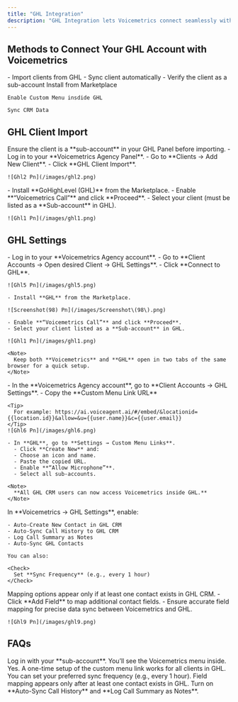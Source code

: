 ```yaml
---
title: "GHL Integration"
description: "GHL Integration lets Voicemetrics connect seamlessly with your clients’ GoHighLevel (GHL) accounts, enabling branded AI voice workflows fully synced with their CRM — ensuring a smooth, scalable experience for agencies managing multiple clients."
---
```


## **Methods to Connect Your GHL Account with Voicemetrics**

<CardGroup cols={2}>
  <Card title="GHL Client Import" icon="file-import" color="#034737">
    - Import clients from GHL
    - Sync client automatically
    - Verify the client as a sub-account
  </Card>
  <Card title="GHL Settings" icon="gear">
    Install from Marketplace

    Enable Custom Menu insdide GHL

    Sync CRM Data
  </Card>
</CardGroup>

## **GHL Client Import**

<Warning>
  Ensure the client is a **sub-account** in your GHL Panel before importing.
</Warning>

<Steps>
  <Step title="Add a New Client via GHL">
    - Log in to your **Voicemetrics Agency Panel**.
    - Go to **Clients → Add New Client**.
    - Click **GHL Client Import**.

    ![Ghl2 Pn](/images/ghl2.png)
  </Step>
  <Step title="GHL Permissions">
    - Install **GoHighLevel (GHL)** from the Marketplace.
    - Enable **“Voicemetrics Call”** and click **Proceed**.
    - Select your client (must be listed as a **Sub-account** in GHL).

    ![Ghl1 Pn](/images/ghl1.png)
  </Step>
</Steps>

## **GHL Settings**

<Steps>
  <Step title="Connect to GHL">
    - Log in to your **Voicemetrics Agency account**.
    - Go to **Client Accounts → Open desired Client → GHL Settings**.
    - Click **Connect to GHL**.

    ![Ghl5 Pn](/images/ghl5.png)

    - Install **GHL** from the Marketplace.

    ![Screenshot(98) Pn](/images/Screenshot\(98\).png)

    - Enable **“Voicemetrics Call”** and click **Proceed**.
    - Select your client listed as a **Sub-account** in GHL.

    ![Ghl1 Pn](/images/ghl1.png)

    <Note>
      Keep both **Voicemetrics** and **GHL** open in two tabs of the same browser for a quick setup.
    </Note>
  </Step>
  <Step title="Custom Menu Link">
    - In the **Voicemetrics Agency account**, go to **Client Accounts → GHL Settings**.
    - Copy the **Custom Menu Link URL**

    <Tip>
      For example: https://ai.voiceagent.ai/#/embed/&locationid={{location.id}}&allow=&u={{user.name}}&c={{user.email}}
    </Tip>
    ![Ghl6 Pn](/images/ghl6.png)

    - In **GHL**, go to **Settings → Custom Menu Links**.
      - Click **Create New** and:
      - Choose an icon and name.
      - Paste the copied URL.
      - Enable **“Allow Microphone”**.
      - Select all sub-accounts.

    <Note>
      **All GHL CRM users can now access Voicemetrics inside GHL.**
    </Note>
  </Step>
  <Step title="Sync Call Logs & Contacts">
    In **Voicemetrics → GHL Settings**, enable:

    - Auto-Create New Contact in GHL CRM
    - Auto-Sync Call History to GHL CRM
    - Log Call Summary as Notes
    - Auto-Sync GHL Contacts

    You can also:

    <Check>
      Set **Sync Frequency** (e.g., every 1 hour)
    </Check>
  </Step>
  <Step title="Field Mapping">
    <Warning>
      Mapping options appear only if at least one contact exists in GHL CRM.
    </Warning>
    - Click **Add Field** to map additional contact fields.
    - Ensure accurate field mapping for precise data sync between Voicemetrics and GHL.

    ![Ghl9 Pn](/images/ghl9.png)
  </Step>
</Steps>

## **FAQs**

<AccordionGroup>
  <Accordion title="Do I need to log in with the main GHL account or sub-account?">
    Log in with your **sub-account**. You’ll see the Voicemetrics menu inside.
  </Accordion>
  <Accordion title="Can I use the custom menu link for multiple client accounts?">
    Yes. A one-time setup of the custom menu link works for all clients in GHL.
  </Accordion>
  <Accordion title="How often does the contact sync run?">
    You can set your preferred sync frequency (e.g., every 1 hour).
  </Accordion>
  <Accordion title="What if there are no contacts in GHL CRM?">
    Field mapping appears only after at least one contact exists in GHL.
  </Accordion>
  <Accordion title="How do I ensure call logs sync correctly?">
    Turn on **Auto-Sync Call History** and **Log Call Summary as Notes**.
  </Accordion>
</AccordionGroup>